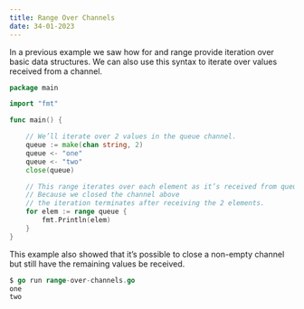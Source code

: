 ```yaml
---
title: Range Over Channels 
date: 34-01-2023
---
```

In a previous example we saw how for and range provide iteration over basic data structures. We can also use this syntax to iterate over values received from a channel.


```go
package main

import "fmt"

func main() {

    // We’ll iterate over 2 values in the queue channel.
    queue := make(chan string, 2)
    queue <- "one"
    queue <- "two"
    close(queue)

    // This range iterates over each element as it’s received from queue. 
    // Because we closed the channel above
    // the iteration terminates after receiving the 2 elements.
    for elem := range queue {
        fmt.Println(elem)
    }
}
```
This example also showed that it’s possible to close a non-empty channel but still have the remaining values be received.

```go
$ go run range-over-channels.go
one
two
```


